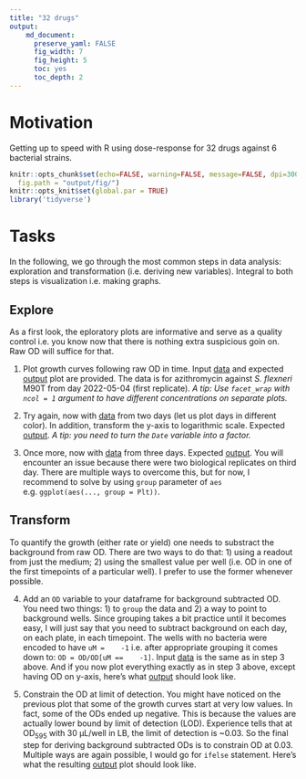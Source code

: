 ```yaml
---
title: "32 drugs"
output: 
    md_document:
      preserve_yaml: FALSE
      fig_width: 7
      fig_height: 5
      toc: yes
      toc_depth: 2
---
```


# Motivation

Getting up to speed with R using dose-response for 32 drugs against 6
bacterial strains.


```r
knitr::opts_chunk$set(echo=FALSE, warning=FALSE, message=FALSE, dpi=300, 
  fig.path = "output/fig/")
knitr::opts_knit$set(global.par = TRUE)
library('tidyverse')
```


# Tasks

In the following, we go through the most common steps in data analysis:
exploration and transformation (i.e. deriving new variables). Integral to both
steps is visualization i.e. making graphs.

## Explore

As a first look, the eploratory plots are informative and serve as a quality
control i.e. you know now that there is nothing extra suspicious goin on. Raw OD will suffice for that.

1. Plot growth curves following raw OD in time. Input
   [data](doc/tasks/01_dat.csv) and expected [output](doc/tasks/01_out.pdf)
   plot are provided. The data is for azithromycin against _S. flexneri_ M90T
   from day 2022-05-04 (first replicate). _A tip: Use `facet_wrap` with `ncol = 1` argument to have different concentrations on separate plots._

2. Try again, now with [data](doc/tasks/02_dat.csv) from two days (let us plot
   days in different color). In addition, transform the y-axis to logarithmic
   scale. Expected [output](doc/tasks/02_out.pdf). _A tip: you need to turn
   the `Date` variable into a factor._

3. Once more, now with [data](doc/tasks/03_dat.csv) from three days. Expected
   [output](doc/tasks/03_out.pdf). You will encounter an issue because there
   were two biological replicates on third day. There are multiple ways to
   overcome this, but for now, I recommend to solve by using `group` parameter 
   of `aes` e.g. `ggplot(aes(..., group = Plt))`.

## Transform

To quantify the growth (either rate or yield) one needs to substract the
background from raw OD. There are two ways to do that: 1) using a readout from
just the medium; 2) using the smallest value per well (i.e. OD in one of the
first timepoints of a particular well). I prefer to use the former whenever
possible.

4. Add an `OD` variable to your dataframe for background subtracted OD. You
   need two things: 1) to `group` the data and 2) a way to point to background
   wells. Since grouping takes a bit practice until it becomes easy, I will
   just say that you need to subtract background on each day, on each plate,
   in each timepoint. The wells with no bacteria were encoded to have `uM =
   -1` i.e. after appropriate grouping it comes down to: `OD = OD/OD[uM ==
   -1]`. Input [data](doc/tasks/03_dat.csv) is the same as in step 3 above.
   And if you now plot everything exactly as in step 3 above, except having OD on y-axis, here's what [output](doc/tasks/04_out.pdf) should look like.

5. Constrain the OD at limit of detection. You might have noticed on the
   previous plot that some of the growth curves start at very low values. In
   fact, some of the ODs ended up negative. This is because the values are
   actually lower bound by limit of detection (LOD). Experience tells that at
   OD~595~ with 30 µL/well in LB, the limit of detection is ~0.03. So the
   final step for deriving background subtracted ODs is to constrain OD at
   0.03. Multiple ways are again possible, I would go for `ifelse` statement.
   Here's what the resulting [output](doc/tasks/05_out.pdf) plot should look
   like.
